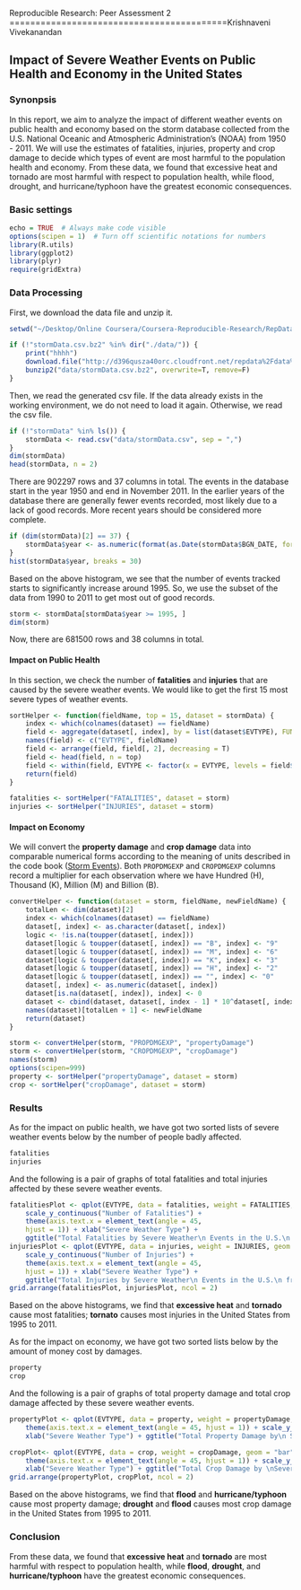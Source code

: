 Reproducible Research: Peer Assessment 2
==========================================Krishnaveni Vivekanandan

## Impact of Severe Weather Events on Public Health and Economy in the United States

### Synonpsis  
In this report, we aim to analyze the impact of different weather events on public health and economy based on the storm database collected from the U.S. National Oceanic and Atmospheric Administration's (NOAA) from 1950 - 2011. We will use the estimates of fatalities, injuries, property and crop damage to decide which types of event are most harmful to the population health and economy. From these data, we found that excessive heat and tornado are most harmful with respect to population health, while flood, drought, and hurricane/typhoon have the greatest economic consequences.

### Basic settings
```r
echo = TRUE  # Always make code visible
options(scipen = 1)  # Turn off scientific notations for numbers
library(R.utils)
library(ggplot2)
library(plyr)
require(gridExtra)
```

### Data Processing
First, we download the data file and unzip it.
```r
setwd("~/Desktop/Online Coursera/Coursera-Reproducible-Research/RepData_PeerAssessment2/")

if (!"stormData.csv.bz2" %in% dir("./data/")) {
    print("hhhh")
    download.file("http://d396qusza40orc.cloudfront.net/repdata%2Fdata%2FStormData.csv.bz2", destfile = "data/stormData.csv.bz2")
    bunzip2("data/stormData.csv.bz2", overwrite=T, remove=F)
}

```
Then, we read the generated csv file. If the data already exists in the working environment, we do not need to load it again. Otherwise, we read the csv file.
```r
if (!"stormData" %in% ls()) {
    stormData <- read.csv("data/stormData.csv", sep = ",")
}
dim(stormData)
head(stormData, n = 2)
```
There are 902297 rows and 37 columns in total.
The events in the database start in the year 1950 and end in November 2011. In the earlier years of the database there are generally fewer events recorded, most likely due to a lack of good records. More recent years should be considered more complete.

```r
if (dim(stormData)[2] == 37) {
    stormData$year <- as.numeric(format(as.Date(stormData$BGN_DATE, format = "%m/%d/%Y %H:%M:%S"), "%Y"))
}
hist(stormData$year, breaks = 30)
```  

Based on the above histogram, we see that the number of events tracked starts to significantly increase around 1995. So, we use the subset of the data from 1990 to 2011 to get most out of good records.
```r
storm <- stormData[stormData$year >= 1995, ]
dim(storm)
```
Now, there are 681500 rows and 38 columns in total.

#### Impact on Public Health
In this section, we check the number of **fatalities** and **injuries** that are caused by the severe weather events. We would like to get the first 15 most severe types of weather events.
```r
sortHelper <- function(fieldName, top = 15, dataset = stormData) {
    index <- which(colnames(dataset) == fieldName)
    field <- aggregate(dataset[, index], by = list(dataset$EVTYPE), FUN = "sum")
    names(field) <- c("EVTYPE", fieldName)
    field <- arrange(field, field[, 2], decreasing = T)
    field <- head(field, n = top)
    field <- within(field, EVTYPE <- factor(x = EVTYPE, levels = field$EVTYPE))
    return(field)
}

fatalities <- sortHelper("FATALITIES", dataset = storm)
injuries <- sortHelper("INJURIES", dataset = storm)
```

#### Impact on Economy
We will convert the **property damage** and **crop damage** data into comparable numerical forms according to the meaning of units described in the code book ([Storm Events](http://ire.org/nicar/database-library/databases/storm-events/)). Both `PROPDMGEXP` and `CROPDMGEXP` columns record a multiplier for each observation where we have Hundred (H), Thousand (K), Million (M) and Billion (B).

```r
convertHelper <- function(dataset = storm, fieldName, newFieldName) {
    totalLen <- dim(dataset)[2]
    index <- which(colnames(dataset) == fieldName)
    dataset[, index] <- as.character(dataset[, index])
    logic <- !is.na(toupper(dataset[, index]))
    dataset[logic & toupper(dataset[, index]) == "B", index] <- "9"
    dataset[logic & toupper(dataset[, index]) == "M", index] <- "6"
    dataset[logic & toupper(dataset[, index]) == "K", index] <- "3"
    dataset[logic & toupper(dataset[, index]) == "H", index] <- "2"
    dataset[logic & toupper(dataset[, index]) == "", index] <- "0"
    dataset[, index] <- as.numeric(dataset[, index])
    dataset[is.na(dataset[, index]), index] <- 0
    dataset <- cbind(dataset, dataset[, index - 1] * 10^dataset[, index])
    names(dataset)[totalLen + 1] <- newFieldName
    return(dataset)
}

storm <- convertHelper(storm, "PROPDMGEXP", "propertyDamage")
storm <- convertHelper(storm, "CROPDMGEXP", "cropDamage")
names(storm)
options(scipen=999)
property <- sortHelper("propertyDamage", dataset = storm)
crop <- sortHelper("cropDamage", dataset = storm)
```

### Results
As for the impact on public health, we have got two sorted lists of severe weather events below by the number of people badly affected.
```r
fatalities
injuries
```
And the following is a pair of graphs of total fatalities and total injuries affected by these severe weather events. 
```r
fatalitiesPlot <- qplot(EVTYPE, data = fatalities, weight = FATALITIES, geom = "bar", binwidth = 1) + 
    scale_y_continuous("Number of Fatalities") + 
    theme(axis.text.x = element_text(angle = 45, 
    hjust = 1)) + xlab("Severe Weather Type") + 
    ggtitle("Total Fatalities by Severe Weather\n Events in the U.S.\n from 1995 - 2011")
injuriesPlot <- qplot(EVTYPE, data = injuries, weight = INJURIES, geom = "bar", binwidth = 1) + 
    scale_y_continuous("Number of Injuries") + 
    theme(axis.text.x = element_text(angle = 45, 
    hjust = 1)) + xlab("Severe Weather Type") + 
    ggtitle("Total Injuries by Severe Weather\n Events in the U.S.\n from 1995 - 2011")
grid.arrange(fatalitiesPlot, injuriesPlot, ncol = 2)
```  

Based on the above histograms, we find that **excessive heat** and **tornado** cause most fatalities; **tornato** causes most injuries in the United States from 1995 to 2011.

As for the impact on economy, we have got two sorted lists below by the amount of money cost by damages.  

```r
property
crop
```
And the following is a pair of graphs of total property damage and total crop damage affected by these severe weather events. 
```r
propertyPlot <- qplot(EVTYPE, data = property, weight = propertyDamage, geom = "bar", binwidth = 1) + 
    theme(axis.text.x = element_text(angle = 45, hjust = 1)) + scale_y_continuous("Property Damage in US dollars")+ 
    xlab("Severe Weather Type") + ggtitle("Total Property Damage by\n Severe Weather Events in\n the U.S. from 1995 - 2011")

cropPlot<- qplot(EVTYPE, data = crop, weight = cropDamage, geom = "bar", binwidth = 1) + 
    theme(axis.text.x = element_text(angle = 45, hjust = 1)) + scale_y_continuous("Crop Damage in US dollars") + 
    xlab("Severe Weather Type") + ggtitle("Total Crop Damage by \nSevere Weather Events in\n the U.S. from 1995 - 2011")
grid.arrange(propertyPlot, cropPlot, ncol = 2)
```  

Based on the above histograms, we find that **flood** and **hurricane/typhoon** cause most property damage; **drought** and **flood** causes most crop damage in the United States from 1995 to 2011.

### Conclusion  
From these data, we found that **excessive heat** and **tornado** are most harmful with respect to population health, while **flood**, **drought**, and **hurricane/typhoon** have the greatest economic consequences.
